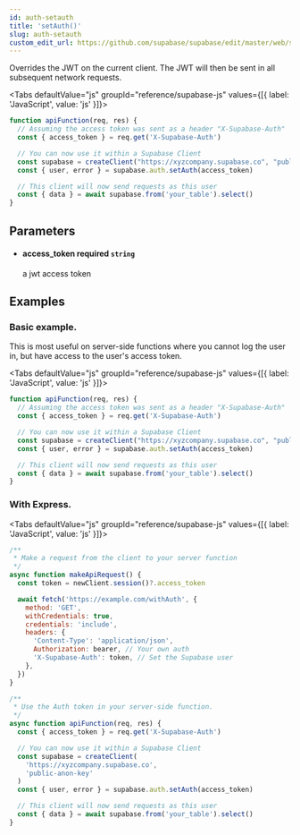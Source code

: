 ```yaml
---
id: auth-setauth
title: 'setAuth()'
slug: auth-setauth
custom_edit_url: https://github.com/supabase/supabase/edit/master/web/spec/supabase.yml
---
```



Overrides the JWT on the current client. The JWT will then be sent in all subsequent network requests.

<Tabs
  defaultValue="js"
  groupId="reference/supabase-js"
  values={[{ label: 'JavaScript', value: 'js' }]}>

<TabItem value="js">

```js
function apiFunction(req, res) {
  // Assuming the access token was sent as a header "X-Supabase-Auth"
  const { access_token } = req.get('X-Supabase-Auth')

  // You can now use it within a Supabase Client
  const supabase = createClient("https://xyzcompany.supabase.co", "public-anon-key")
  const { user, error } = supabase.auth.setAuth(access_token)

  // This client will now send requests as this user
  const { data } = await supabase.from('your_table').select()
}
```

</TabItem>

</Tabs>

## Parameters

<ul className="method-list-group">
  
<li className="method-list-item">
  <h4 className="method-list-item-label">
    <span className="method-list-item-label-name">
      access_token
    </span>
    <span className="method-list-item-label-badge required">
      required
    </span>
    <span className="method-list-item-validation">
      <code>string</code>
    </span>
  </h4>
  <div class="method-list-item-description">

a jwt access token

  </div>
  
</li>

</ul>

## Examples

### Basic example.

This is most useful on server-side functions where you cannot log the user in, but have access to the user's access token.

<Tabs
  defaultValue="js"
  groupId="reference/supabase-js"
  values={[{ label: 'JavaScript', value: 'js' }]}>

<TabItem value="js">

```js
function apiFunction(req, res) {
  // Assuming the access token was sent as a header "X-Supabase-Auth"
  const { access_token } = req.get('X-Supabase-Auth')

  // You can now use it within a Supabase Client
  const supabase = createClient("https://xyzcompany.supabase.co", "public-anon-key")
  const { user, error } = supabase.auth.setAuth(access_token)

  // This client will now send requests as this user
  const { data } = await supabase.from('your_table').select()
}
```

</TabItem>

</Tabs>

### With Express.

<Tabs
  defaultValue="js"
  groupId="reference/supabase-js"
  values={[{ label: 'JavaScript', value: 'js' }]}>

<TabItem value="js">

```js
/**
 * Make a request from the client to your server function
 */
async function makeApiRequest() {
  const token = newClient.session()?.access_token

  await fetch('https://example.com/withAuth', {
    method: 'GET',
    withCredentials: true,
    credentials: 'include',
    headers: {
      'Content-Type': 'application/json',
      Authorization: bearer, // Your own auth
      'X-Supabase-Auth': token, // Set the Supabase user
    },
  })
}

/**
 * Use the Auth token in your server-side function.
 */
async function apiFunction(req, res) {
  const { access_token } = req.get('X-Supabase-Auth')

  // You can now use it within a Supabase Client
  const supabase = createClient(
    'https://xyzcompany.supabase.co',
    'public-anon-key'
  )
  const { user, error } = supabase.auth.setAuth(access_token)

  // This client will now send requests as this user
  const { data } = await supabase.from('your_table').select()
}
```

</TabItem>

</Tabs>
